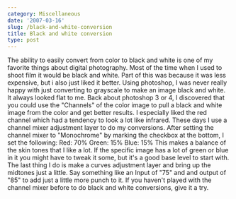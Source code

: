 ```yaml
---
category: Miscellaneous
date: '2007-03-16'
slug: /black-and-white-conversion
title: Black and white conversion
type: post
---
```



The ability to easily convert from color to black and white is one
of my favorite things about digital photography. Most of the time
when I used to shoot film it would be black and white. Part of this
was because it was less expensive, but i also just liked it better.
Using photoshop, I was never really happy with just converting to
grayscale to make an image black and white. It always looked flat
to me. Back about photoshop 3 or 4, I discovered that you could use
the "Channels" of the color image to pull a black and white image
from the color and get better results. I especially liked the red
channel which had a tendency to look a lot like infrared. These
days I use a channel mixer adjustment layer to do my conversions.
After setting the channel mixer to "Monochrome" by marking the
checkbox at the bottom, I set the following: Red: 70% Green: 15%
Blue: 15% This makes a balance of the skin tones that I like a lot.
If the specific image has a lot of green or blue in it you might
have to tweak it some, but it's a good base level to start with.
The last thing I do is make a curves adjustment layer and bring up
the midtones just a little. Say something like an Input of "75" and
and output of "85" to add just a little more punch to it. If you
haven't played with the channel mixer before to do black and white
conversions, give it a try.
